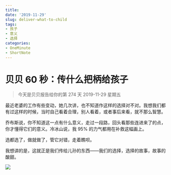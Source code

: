 ```yaml
---
title:
date: '2019-11-29'
slug: deliver-what-to-child
tags:
- 孩子
- 意义
- 选择
categories:
- OneMinute
- ShortNote
---
```

# 贝贝 60 秒：传什么把柄给孩子

> 今天是贝贝报告给你的第 274 天
> 2019-11-29 星期五

最近老婆的工作有些变动，她几次讲，也不知道作这样的选择对不对。我想我们都有过这样的时候，当时自己看着合理，别人看着，或者事后来看，就不那么智慧。

乔布斯说，你不知道这一点有什么意义，走过一段路，回头看那些连进来了的点，你才懂得它们的意义。冷冰山说，我 95% 的力气都用在补救这幅画上。

选都选了，做就做了，管它对错，走着瞧呗。

我想讲的是，这就正是我们传给儿孙的东西——我们的选择，选择的故事，故事的酸甜。

![](https://mmbiz.qpic.cn/mmbiz_jpg/5d0nSSGWXJv6ia6G5MPzBKFD2gp4qvPCgQ1scBPSkZAsenDRRicWhxswERm4UVG7EAHaYYEYGCGWx8LU94fhG4ow/640?wx_fmt=jpeg&wxfrom=5&wx_lazy=1&wx_co=1)

